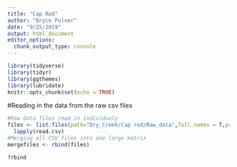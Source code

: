 ```yaml
---
title: "Cap Rod"
author: "Bryce Pulver"
date: "9/25/2019"
output: html_document
editor_options: 
  chunk_output_type: console
---
```


```r
library(tidyverse)
library(tidyr)
library(ggthemes)
library(lubridate)
knitr::opts_chunk$set(echo = TRUE)
```

#Reading in the data from the raw csv files
```r
#Raw data files read in individualy
files <- list.files(path="Dry_Creek/Cap rod/Raw_data",full.names = T,pattern = "*.CSV")%>%
  lapply(read.csv)
#Merging all CSV files into one large matrix
mergefiles <- rbind(files)

?rbind
```

```r

```


